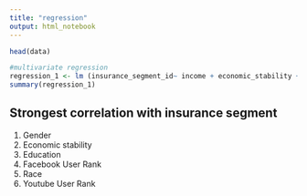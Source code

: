 ```yaml
---
title: "regression"
output: html_notebook
---
```


```r
head(data)
```


```r
#multivariate regression
regression_1 <- lm (insurance_segment_id~ income + economic_stability + education_id + facebook_user_rank + race_code + youtube_user_rank + gender_dum,  data=data)
summary(regression_1)
```

## Strongest correlation with insurance segment
1. Gender
2. Economic stability
3. Education
4. Facebook User Rank
5. Race
6. Youtube User Rank